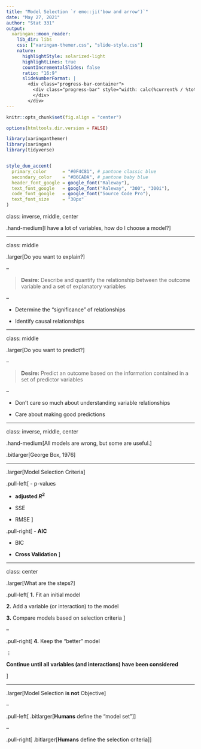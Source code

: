 ```yaml
---
title: "Model Selection `r emo::ji('bow and arrow')`"
date: "May 27, 2021"
author: "Stat 331"
output:
  xaringan::moon_reader:
    lib_dir: libs
    css: ["xaringan-themer.css", "slide-style.css"]
    nature:
      highlightStyle: solarized-light
      highlightLines: true
      countIncrementalSlides: false
      ratio: "16:9"
      slideNumberFormat: |
        <div class="progress-bar-container">
          <div class="progress-bar" style="width: calc(%current% / %total% * 100%);">
          </div>
        </div>
---
```


```r
knitr::opts_chunk$set(fig.align = "center")

options(htmltools.dir.version = FALSE)

library(xaringanthemer)
library(xaringan)
library(tidyverse)


style_duo_accent(
  primary_color      = "#0F4C81", # pantone classic blue
  secondary_color    = "#B6CADA", # pantone baby blue
  header_font_google = google_font("Raleway"),
  text_font_google   = google_font("Raleway", "300", "300i"),
  code_font_google   = google_font("Source Code Pro"),
  text_font_size     = "30px"
)
```

class: inverse, middle, center

.hand-medium[I have a lot of variables, how do I choose a model?]

---

class: middle

.larger[Do you want to explain?]

--

> **Desire:** Describe and quantify the relationship between the outcome variable
> and a set of explanatory variables

--

- Determine the "significance" of relationships

- Identify causal relationships 


---

class: middle 

.larger[Do you want to predict?]

--

> **Desire:** Predict an outcome based on the information contained in
> a set of predictor variables

--

- Don’t care so much about understanding variable relationships

- Care about making good predictions


---

class: inverse, middle, center

.hand-medium[All models are wrong, but some are useful.]

.bitlarger[George Box, 1976]



---

.larger[Model Selection Criteria]

.pull-left[
- p-values 

- **adjusted $R^2$**

- SSE 

- RMSE
]

.pull-right[
- **AIC**

- BIC

- **Cross Validation**
]

---

class: center

.larger[What are the steps?]

.pull-left[
__1.__ Fit an initial model

__2.__ Add a variable (or interaction) to the model

__3.__ Compare models based on selection criteria
]

--

.pull-right[
__4.__ Keep the "better" model

$\vdots$

**Continue until all variables (and interactions) have been considered**

]


---

.larger[Model Selection **is not** Objective]

--

.pull-left[
.bitlarger[**Humans** define the "model set"]
]

--

.pull-right[
.bitlarger[**Humans** define the selection criteria]
]